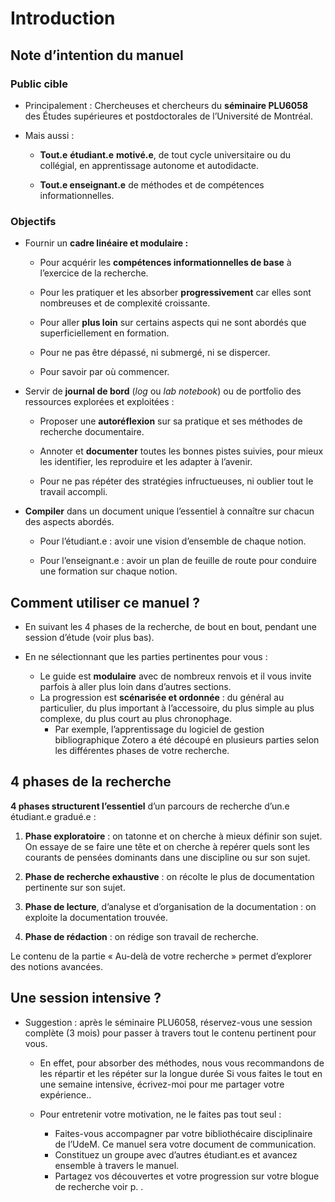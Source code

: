 # Introduction

## Note d'intention du manuel

### Public cible

-   Principalement : Chercheuses et chercheurs du **séminaire PLU6058** des Études supérieures et postdoctorales de l'Université de Montréal.

-   Mais aussi :

    -   **Tout.e** **étudiant.e** **motivé.e**, de tout cycle universitaire ou du collégial, en apprentissage autonome et autodidacte.

    -   **Tout.e enseignant.e** de méthodes et de compétences informationnelles.

### Objectifs

-   Fournir un **cadre linéaire et modulaire :**

    -   Pour acquérir les **compétences informationnelles de base** à l'exercice de la recherche.

    -   Pour les pratiquer et les absorber **progressivement** car elles sont nombreuses et de complexité croissante.

    -   Pour aller **plus loin** sur certains aspects qui ne sont abordés que superficiellement en formation.

    -   Pour ne pas être dépassé, ni submergé, ni se dispercer.

    -   Pour savoir par où commencer.

-   Servir de **journal de bord** (*log* ou *lab notebook*) ou de portfolio des ressources explorées et exploitées :

    -   Proposer une **autoréflexion** sur sa pratique et ses méthodes de recherche documentaire.

    -   Annoter et **documenter** toutes les bonnes pistes suivies, pour mieux les identifier, les reproduire et les adapter à l'avenir.

    -   Pour ne pas répéter des stratégies infructueuses, ni oublier tout le travail accompli.

-   **Compiler** dans un document unique l'essentiel à connaître sur chacun des aspects abordés.

    -   Pour l'étudiant.e : avoir une vision d'ensemble de chaque notion.

    -   Pour l'enseignant.e : avoir un plan de feuille de route pour conduire une formation sur chaque notion.

## Comment utiliser ce manuel ?

-   En suivant les 4 phases de la recherche, de bout en bout, pendant une session d'étude (voir plus bas).

-   En ne sélectionnant que les parties pertinentes pour vous :

    -   Le guide est **modulaire** avec de nombreux renvois et il vous invite parfois à aller plus loin dans d'autres sections.
    -   La progression est **scénarisée et ordonnée** : du général au particulier, du plus important à l'accessoire, du plus simple au plus complexe, du plus court au plus chronophage.
        -   Par exemple, l'apprentissage du logiciel de gestion bibliographique Zotero a été découpé en plusieurs parties selon les différentes phases de votre recherche.

## 4 phases de la recherche

**4 phases structurent l'essentiel** d'un parcours de recherche d'un.e étudiant.e gradué.e :

1.  **Phase exploratoire** : on tatonne et on cherche à mieux définir son sujet. On essaye de se faire une tête et on cherche à repérer quels sont les courants de pensées dominants dans une discipline ou sur son sujet.

2.  **Phase de recherche exhaustive** : on récolte le plus de documentation pertinente sur son sujet.

3.  **Phase de lecture**, d'analyse et d'organisation de la documentation : on exploite la documentation trouvée.

4.  **Phase de rédaction** : on rédige son travail de recherche.

Le contenu de la partie « Au-delà de votre recherche » permet d'explorer des notions avancées.

## Une session intensive ?

-   Suggestion : après le séminaire PLU6058, réservez-vous une session complète (3 mois) pour passer à travers tout le contenu pertinent pour vous.

    -   En effet, pour absorber des méthodes, nous vous recommandons de les répartir et les répéter sur la longue durée Si vous faites le tout en une semaine intensive, écrivez-moi pour me partager votre expérience..

    -   Pour entretenir votre motivation, ne le faites pas tout seul :

        -   Faites-vous accompagner par votre bibliothécaire disciplinaire de l'UdeM. Ce manuel sera votre document de communication.
        -   Constituez un groupe avec d'autres étudiant.es et avancez ensemble à travers le manuel.
        -   Partagez vos découvertes et votre progression sur votre blogue de recherche voir p. .
